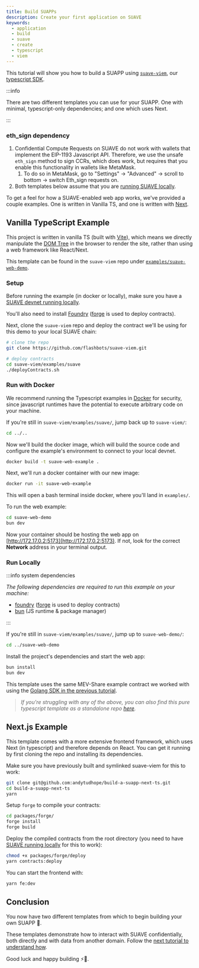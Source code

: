 ```yaml
---
title: Build SUAPPs
description: Create your first application on SUAVE
keywords:
  - application
  - build
  - suave
  - create
  - typescript
  - viem
---
```


This tutorial will show you how to build a SUAPP using [`suave-viem`](https://www.npmjs.com/package/@flashbots/suave-viem), our [typescript SDK](/resources/typescript-sdk).

:::info

There are two different templates you can use for your SUAPP. One with minimal, typescript-only dependencies; and one which uses Next.

:::

### eth_sign dependency

1. Confidential Compute Requests on SUAVE do not work with wallets that implement the EIP-1193 Javascript API. Therefore, we use the unsafe `eth_sign` method to sign CCRs, which does work, but requires that you enable this functionality in wallets like MetaMask.
    1. To do so in MetaMask, go to "Settings" -> "Advanced" -> scroll to bottom -> switch Eth_sign requests on.
2. Both templates below assume that you are [running SUAVE locally](/tutorials/run-suave).

To get a feel for how a SUAVE-enabled web app works, we've provided a couple examples. One is written in Vanilla TS, and one is written with [Next](https://nextjs.org/docs).

## Vanilla TypeScript Example

This project is written in vanilla TS (built with [Vite](https://v3.vitejs.dev/guide/)), which means we directly manipulate the [DOM Tree](https://developer.mozilla.org/en-US/docs/Web/API/Document) in the browser to render the site, rather than using a web framework like React/Next.

This template can be found in the `suave-viem` repo under [`examples/suave-web-demo`](https://github.com/flashbots/suave-viem/tree/main/examples/suave-web-demo).

### Setup

Before running the example (in docker or locally), make sure you have a [SUAVE devnet running locally](/tutorials/run-suave).

You'll also need to install [Foundry](https://book.getfoundry.sh/getting-started/installation) ([forge](https://github.com/foundry-rs/foundry/tree/master/crates/forge) is used to deploy contracts).

Next, clone the `suave-viem` repo and deploy the contract we'll be using for this demo to your local SUAVE chain:

```bash
# clone the repo
git clone https://github.com/flashbots/suave-viem.git

# deploy contracts
cd suave-viem/examples/suave
./deployContracts.sh
```

### Run with Docker

We recommend running the Typescript examples in [Docker](https://docs.docker.com/get-docker/) for security, since javascript runtimes have the potential to execute arbitrary code on your machine.

If you're still in `suave-viem/examples/suave/`, jump back up to `suave-viem/`:

```bash
cd ../..
```

Now we'll build the docker image, which will build the source code and configure the example's environment to connect to your local devnet.

```bash
docker build -t suave-web-example .
```

Next, we'll run a docker container with our new image:

```bash
docker run -it suave-web-example
```

This will open a bash terminal inside docker, where you'll land in `examples/`.

To run the web example:

```bash
cd suave-web-demo
bun dev
```

Now your container should be hosting the web app on [http://172.17.0.2:5173](http://172.17.0.2:5173). If not, look for the correct **Network** address in your terminal output.

### Run Locally

:::info system dependencies

*The following dependencies are required to run this example on your machine:*

- [foundry](https://book.getfoundry.sh/getting-started/installation) ([forge](https://github.com/foundry-rs/foundry/tree/master/crates/forge) is used to deploy contracts)
- [bun](https://bun.sh/) (JS runtime & package manager)

:::

If you're still in `suave-viem/examples/suave/`, jump up to `suave-web-demo/`:

```bash
cd ../suave-web-demo
```

Install the project's dependencies and start the web app:

```bash
bun install
bun dev
```

This template uses the same MEV-Share example contract we worked with using the [Golang SDK in the previous tutorial](/tutorials/send-transactions).

> _If you're struggling with any of the above, you can also find this pure typescript template as a standalone repo [here](https://github.com/andytudhope/build-a-suapp-ts)._


## Next.js Example

This template comes with a more extensive frontend framework, which uses Next (in typescript) and therefore depends on React. You can get it running by first cloning the repo and installing its dependencies. 

Make sure you have previously built and symlinked suave-viem for this to work:

```bash
git clone git@github.com:andytudhope/build-a-suapp-next-ts.git
cd build-a-suapp-next-ts
yarn
```

Setup `forge` to compile your contracts:

```bash
cd packages/forge/
forge install
forge build
```

Deploy the compiled contracts from the root directory (you need to have [SUAVE running locally](/tutorials/run-suave) for this to work):

```bash
chmod +x packages/forge/deploy
yarn contracts:deploy 
```

You can start the frontend with:

```bash
yarn fe:dev
```

## Conclusion

You now have two different templates from which to begin building your own SUAPP 💃.

These templates demonstrate how to interact with SUAVE confidentially, both directly and with data from another domain. Follow the [next tutorial to understand how](/tutorials/confidential-compute-requests).

Good luck and happy building ⚡🤖.